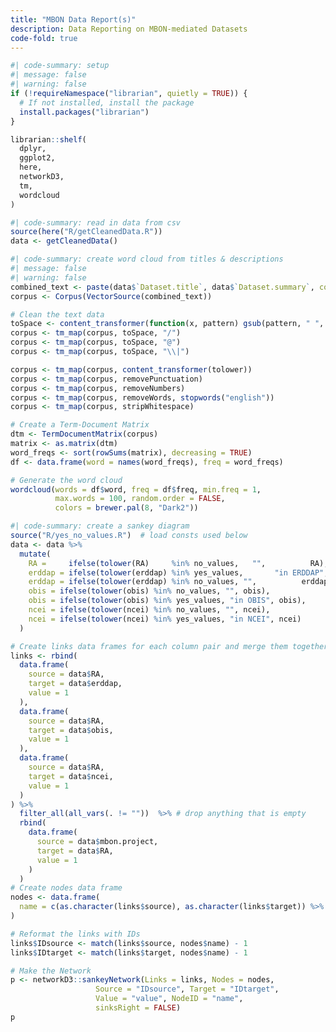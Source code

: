 ```yaml
---
title: "MBON Data Report(s)"
description: Data Reporting on MBON-mediated Datasets 
code-fold: true
---
```



```R
#| code-summary: setup
#| message: false
#| warning: false
if (!requireNamespace("librarian", quietly = TRUE)) {
  # If not installed, install the package
  install.packages("librarian")
}

librarian::shelf(
  dplyr,
  ggplot2,
  here,
  networkD3,
  tm,
  wordcloud
)

```

```R
#| code-summary: read in data from csv
source(here("R/getCleanedData.R"))
data <- getCleanedData()
```


```R
#| code-summary: create word cloud from titles & descriptions
#| message: false
#| warning: false
combined_text <- paste(data$`Dataset.title`, data$`Dataset.summary`, collapse = " ")
corpus <- Corpus(VectorSource(combined_text))

# Clean the text data
toSpace <- content_transformer(function(x, pattern) gsub(pattern, " ", x))
corpus <- tm_map(corpus, toSpace, "/")
corpus <- tm_map(corpus, toSpace, "@")
corpus <- tm_map(corpus, toSpace, "\\|")

corpus <- tm_map(corpus, content_transformer(tolower))
corpus <- tm_map(corpus, removePunctuation)
corpus <- tm_map(corpus, removeNumbers)
corpus <- tm_map(corpus, removeWords, stopwords("english"))
corpus <- tm_map(corpus, stripWhitespace)

# Create a Term-Document Matrix
dtm <- TermDocumentMatrix(corpus)
matrix <- as.matrix(dtm)
word_freqs <- sort(rowSums(matrix), decreasing = TRUE)
df <- data.frame(word = names(word_freqs), freq = word_freqs)

# Generate the word cloud
wordcloud(words = df$word, freq = df$freq, min.freq = 1, 
          max.words = 100, random.order = FALSE, 
          colors = brewer.pal(8, "Dark2"))
```

```R
#| code-summary: create a sankey diagram
source("R/yes_no_values.R")  # load consts used below
data <- data %>%
  mutate(
    RA =     ifelse(tolower(RA)     %in% no_values,   "",          RA),
    erddap = ifelse(tolower(erddap) %in% yes_values,       "in ERDDAP", erddap),
    erddap = ifelse(tolower(erddap) %in% no_values, "",          erddap),
    obis = ifelse(tolower(obis) %in% no_values, "", obis),
    obis = ifelse(tolower(obis) %in% yes_values, "in OBIS", obis),
    ncei = ifelse(tolower(ncei) %in% no_values, "", ncei),
    ncei = ifelse(tolower(ncei) %in% yes_values, "in NCEI", ncei)
  )

# Create links data frames for each column pair and merge them together
links <- rbind(
  data.frame(
    source = data$RA,
    target = data$erddap,
    value = 1
  ), 
  data.frame(
    source = data$RA,
    target = data$obis,
    value = 1
  ),
  data.frame(
    source = data$RA,
    target = data$ncei,
    value = 1
  )
) %>%
  filter_all(all_vars(. != ""))  %>% # drop anything that is empty
  rbind(
    data.frame(
      source = data$mbon.project,
      target = data$RA,
      value = 1
    )
  )
# Create nodes data frame
nodes <- data.frame(
  name = c(as.character(links$source), as.character(links$target)) %>% unique()
)

# Reformat the links with IDs
links$IDsource <- match(links$source, nodes$name) - 1
links$IDtarget <- match(links$target, nodes$name) - 1

# Make the Network
p <- networkD3::sankeyNetwork(Links = links, Nodes = nodes,
                   Source = "IDsource", Target = "IDtarget",
                   Value = "value", NodeID = "name",
                   sinksRight = FALSE)
p
```